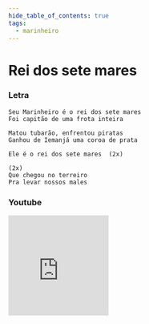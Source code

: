 ```yaml
---
hide_table_of_contents: true
tags:
  - marinheiro
---
```


# Rei dos sete mares

### Letra

```text
Seu Marinheiro é o rei dos sete mares  
Foi capitão de uma frota inteira  

Matou tubarão, enfrentou piratas  
Ganhou de Iemanjá uma coroa de prata  

Ele é o rei dos sete mares  (2x)

(2x)
Que chegou no terreiro  
Pra levar nossos males
```

### Youtube

<iframe
  width="200"
  height="200"
  src="https://www.youtube.com/embed/dvHKYwcBbHg"
  title="YouTube video player"
  frameborder="0"
  allow="accelerometer; autoplay; clipboard-write; encrypted-media; gyroscope; picture-in-picture; web-share"
  referrerpolicy="strict-origin-when-cross-origin"
  allowfullscreen
></iframe>
